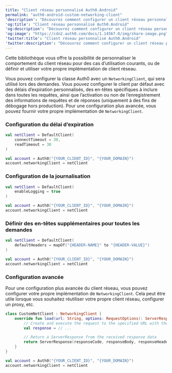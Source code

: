---
title: "Client réseau personnalisé Auth0.Android"
permalink: "auth0-android-custom-networking-client"
'description': "Découvrez comment configurer un client réseau personnalisé pour adapter les requêtes effectuées par la trousse SDK Android Auth0."
'og:title': "Client réseau personnalisé Auth0.Android"
'og:description': "Découvrez comment configurer un client réseau personnalisé pour adapter les requêtes effectuées par la trousse SDK Android Auth0."
'og:image': "https://cdn2.auth0.com/docs/1.14567.0/img/share-image.png"
'twitter:title': "Client réseau personnalisé Auth0.Android"
'twitter:description': "Découvrez comment configurer un client réseau personnalisé pour adapter les requêtes effectuées par la trousse SDK Android Auth0."
---

Cette bibliothèque vous offre la possibilité de personnaliser le comportement du client réseau pour des cas d’utilisation courants, ou de définir et utiliser votre propre implémentation de client réseau.

Vous pouvez configurer la classe Auth0 avec un `NetworkingClient`, qui sera utilisé lors des demandes. Vous pouvez configurer le client par défaut avec des délais d’expiration personnalisés, des en-têtes spécifiques à inclure dans toutes les requêtes, ainsi que l’activation ou non de l’enregistrement des informations de requêtes et de réponses (uniquement à des fins de débogage hors production). Pour une configuration plus avancée, vous pouvez fournir votre propre implémentation de `NetworkingClient`.

### Configuration du délai d’expiration

```kotlin lines
val netClient = DefaultClient(
    connectTimeout = 30,
    readTimeout = 30
)

val account = Auth0("{YOUR_CLIENT_ID}", "{YOUR_DOMAIN}")
account.networkingClient = netClient
```

### Configuration de la journalisation

```kotlin lines
val netClient = DefaultClient(
    enableLogging = true
)

val account = Auth0("{YOUR_CLIENT_ID}", "{YOUR_DOMAIN}")
account.networkingClient = netClient
```

### Définir des en-têtes supplémentaires pour toutes les demandes

```kotlin lines
val netClient = DefaultClient(
    defaultHeaders = mapOf("{HEADER-NAME}" to "{HEADER-VALUE}")
)

val account = Auth0("{YOUR_CLIENT_ID}", "{YOUR_DOMAIN}")
account.networkingClient = netClient
```

### Configuration avancée

Pour une configuration plus avancée du client réseau, vous pouvez configurer votre propre implémentation de `NetworkingClient`. Cela peut être utile lorsque vous souhaitez réutiliser votre propre client réseau, configurer un proxy, etc.

```kotlin lines
class CustomNetClient : NetworkingClient {
    override fun load(url: String, options: RequestOptions): ServerResponse {
        // Create and execute the request to the specified URL with the given options
        val response = // ...

        // Return a ServerResponse from the received response data
        return ServerResponse(responseCode, responseBody, responseHeaders)        
    }
}

val account = Auth0("{YOUR_CLIENT_ID}", "{YOUR_DOMAIN}")
account.networkingClient = netClient
```

